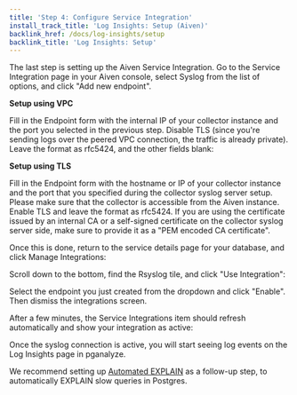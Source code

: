 ```yaml
---
title: 'Step 4: Configure Service Integration'
install_track_title: 'Log Insights: Setup (Aiven)'
backlink_href: /docs/log-insights/setup
backlink_title: 'Log Insights: Setup'
---
```








The last step is setting up the Aiven Service Integration. Go to the
Service Integration page in your Aiven console, select Syslog from the
list of options, and click "Add new endpoint".

<strong>Setup using VPC</strong>

Fill in the Endpoint form with the internal IP of your collector instance and
the port you selected in the previous step. Disable TLS (since you're sending
logs over the peered VPC connection, the traffic is already private). Leave the
format as rfc5424, and the other fields blank:

<ImgAddSyslogIntegration />

<strong>Setup using TLS</strong>

Fill in the Endpoint form with the hostname or IP of your collector instance and
the port that you specified during the collector syslog server setup. Please
make sure that the collector is accessible from the Aiven instance.
Enable TLS and leave the format as rfc5424. If you are using the certificate
issued by an internal CA or a self-signed certificate on the collector syslog
server side, make sure to provide it as a "PEM encoded CA certificate".

Once this is done, return to the service details page for your database, and
click Manage Integrations:

<ImgManageIntegrations />

Scroll down to the bottom, find the Rsyslog tile, and click "Use Integration":

<ImgUseSyslogIntegration />

Select the endpoint you just created from the dropdown and click "Enable". Then
dismiss the integrations screen.

After a few minutes, the Service Integrations item should refresh automatically and
show your integration as active:

<ImgSyslogIntegrationActive />

<PublicOnly>
  <p>
    Once the syslog connection is active, you will start seeing log events on the
    Log Insights page in pganalyze.
  </p>
  <p>
    <ImgLogInsightsScreenshot />
  </p>
  <p>
    We recommend setting up <a href="/docs/explain/setup">Automated EXPLAIN</a> as
    a follow-up step, to automatically EXPLAIN slow queries in Postgres.
  </p>
</PublicOnly>
